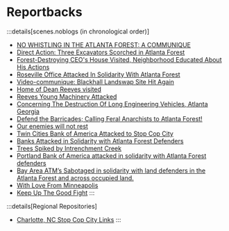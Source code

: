 # Reportbacks

:::details[scenes.noblogs (in chronological order)]
   - [NO WHISTLING IN THE ATLANTA FOREST: A COMMUNIQUE](https://anarchistnews.org/content/no-whistling-atlanta-forest-communique)
   - [Direct Action: Three Excavators Scorched in Atlanta Forest](https://scenes.noblogs.org/post/2021/06/09/direct-action-three-excavators-scorched-in-atlanta-forest/)
   - [Forest-Destroying CEO's House Visited, Neighborhood Educated About His Actions](https://scenes.noblogs.org/post/2021/06/27/forest-destroying-ceos-house-visited-neighborhood-educated-about-his-actions/)
   - [Roseville Office Attacked In Solidarity With Atlanta Forest](https://scenes.noblogs.org/post/2021/08/24/roseville-office-attacked-in-solidarity-with-atlanta-forest/)
   - [Video-communique: Blackhall Landswap Site Hit Again](https://scenes.noblogs.org/post/2021/11/23/video-communique-blackhall-landswap-site-hit-again/)
   - [Home of Dean Reeves visited](https://scenes.noblogs.org/post/2021/12/21/home-of-dean-reeves-visited/)
   - [Reeves Young Machinery Attacked](https://scenes.noblogs.org/post/2022/01/19/reeves-young-and-apf-employees-forced-out-of-atlanta-forest-machinery-attacked/)
   - [Concerning The Destruction Of Long Engineering Vehicles, Atlanta Georgia](https://scenes.noblogs.org/post/2022/03/01/concerning-the-destruction-of-long-engineering-vehicles-atlanta-georgia/)
   - [Defend the Barricades; Calling Feral Anarchists to Atlanta Forest!](https://scenes.noblogs.org/post/2022/03/09/defend-the-barricades-calling-feral-anarchists-to-atlanta-forest/)
   - [Our enemies will not rest](https://scenes.noblogs.org/post/2022/03/19/our-enemies-will-not-rest/)
   - [Twin Cities Bank of America Attacked to Stop Cop City](https://scenes.noblogs.org/post/2022/03/25/twin-cities-bank-of-america-attacked-to-stop-cop-city/)
   - [Banks Attacked in Solidarity with Atlanta Forest Defenders](https://scenes.noblogs.org/post/2022/03/26/banks-attacked-in-solidarity-with-atlanta-forest-defenders/)
   - [Trees Spiked by Intrenchment Creek](https://scenes.noblogs.org/post/2022/04/09/trees-spiked-by-intrenchment-creek/)
   - [Portland Bank of America attacked in solidarity with Atlanta Forest defenders](https://scenes.noblogs.org/post/2022/04/26/portland-bank-of-america-attacked-in-solidarity-with-atlanta-forest-defenders/)
   - [Bay Area ATM’s Sabotaged in solidarity with land defenders in the Atlanta Forest and across occupied land.](https://scenes.noblogs.org/post/2022/04/27/bay-area-atms-sabotaged-in-solidarity-with-land-defenders-in-the-atlanta-forest-and-across-occupied-land/)
   - [With Love From Minneapolis](https://scenes.noblogs.org/post/2022/05/01/with-love-from-minneapolis/)
   - [Keep Up The Good Fight](https://scenes.noblogs.org/post/2022/05/02/keep-up-the-good-fight/)
:::

:::details[Regional Repositories]
- [Charlotte, NC Stop Cop City Links](https://github.com/stopcopcity345/StopCopCity)
:::